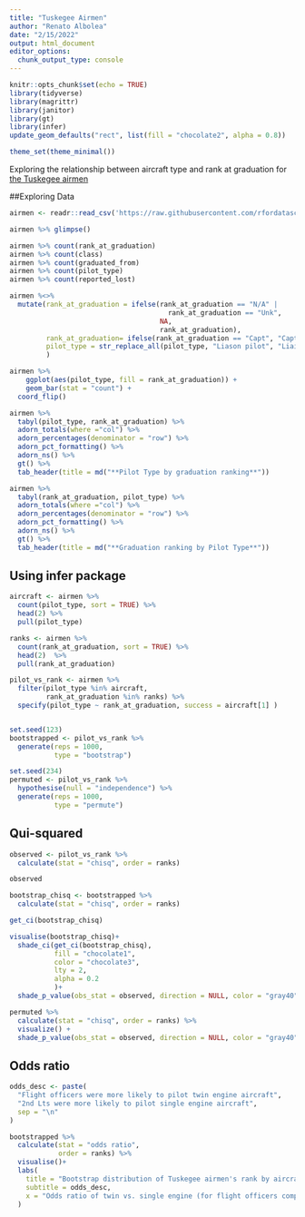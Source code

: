 ```yaml
---
title: "Tuskegee Airmen"
author: "Renato Albolea"
date: "2/15/2022"
output: html_document
editor_options: 
  chunk_output_type: console
---
```


```r
knitr::opts_chunk$set(echo = TRUE)
library(tidyverse)
library(magrittr)
library(janitor)
library(gt)
library(infer)
update_geom_defaults("rect", list(fill = "chocolate2", alpha = 0.8))

theme_set(theme_minimal())
```

Exploring the relationship between aircraft type and rank at graduation for [the Tuskegee airmen](https://github.com/rfordatascience/tidytuesday/blob/master/data/2022/2022-02-08/readme.md)

##Exploring Data

```r
airmen <- readr::read_csv('https://raw.githubusercontent.com/rfordatascience/tidytuesday/master/data/2022/2022-02-08/airmen.csv')

airmen %>% glimpse()

airmen %>% count(rank_at_graduation)
airmen %>% count(class)
airmen %>% count(graduated_from)
airmen %>% count(pilot_type)
airmen %>% count(reported_lost)
```

```r

airmen %<>%
  mutate(rank_at_graduation = ifelse(rank_at_graduation == "N/A" | 
                                       rank_at_graduation == "Unk", 
                                     NA, 
                                     rank_at_graduation),
         rank_at_graduation= ifelse(rank_at_graduation == "Capt", "Captain", rank_at_graduation),
         pilot_type = str_replace_all(pilot_type, "Liason pilot", "Liaison pilot")
         ) 

```


```r
airmen %>%
    ggplot(aes(pilot_type, fill = rank_at_graduation)) +
    geom_bar(stat = "count") + 
  coord_flip()
```

```r
airmen %>% 
  tabyl(pilot_type, rank_at_graduation) %>% 
  adorn_totals(where ="col") %>% 
  adorn_percentages(denominator = "row") %>% 
  adorn_pct_formatting() %>% 
  adorn_ns() %>% 
  gt() %>% 
  tab_header(title = md("**Pilot Type by graduation ranking**"))
```

```r
airmen %>% 
  tabyl(rank_at_graduation, pilot_type) %>% 
  adorn_totals(where ="col") %>% 
  adorn_percentages(denominator = "row") %>% 
  adorn_pct_formatting() %>% 
  adorn_ns() %>% 
  gt() %>% 
  tab_header(title = md("**Graduation ranking by Pilot Type**"))
```


## Using **infer package**
```r
aircraft <- airmen %>% 
  count(pilot_type, sort = TRUE) %>% 
  head(2) %>% 
  pull(pilot_type)

ranks <- airmen %>% 
  count(rank_at_graduation, sort = TRUE) %>% 
  head(2)  %>% 
  pull(rank_at_graduation)

pilot_vs_rank <- airmen %>%
  filter(pilot_type %in% aircraft,
         rank_at_graduation %in% ranks) %>% 
  specify(pilot_type ~ rank_at_graduation, success = aircraft[1] )


set.seed(123)
bootstrapped <- pilot_vs_rank %>% 
  generate(reps = 1000,
           type = "bootstrap")

set.seed(234)
permuted <- pilot_vs_rank %>% 
  hypothesise(null = "independence") %>% 
  generate(reps = 1000,
           type = "permute")
```



## Qui-squared 
```r
observed <- pilot_vs_rank %>% 
  calculate(stat = "chisq", order = ranks)

observed
```

```r
bootstrap_chisq <- bootstrapped %>% 
  calculate(stat = "chisq", order = ranks)

get_ci(bootstrap_chisq)
```


```r
visualise(bootstrap_chisq)+
  shade_ci(get_ci(bootstrap_chisq),
           fill = "chocolate1",
           color = "chocolate3",
           lty = 2,
           alpha = 0.2
           )+
  shade_p_value(obs_stat = observed, direction = NULL, color = "gray40", lty = 2)
```

```r
permuted %>%
  calculate(stat = "chisq", order = ranks) %>%
  visualize() +
  shade_p_value(obs_stat = observed, direction = NULL, color = "gray40", lty = 2)
```



## Odds ratio
```r
odds_desc <- paste(
  "Flight officers were more likely to pilot twin engine aircraft",
  "2nd Lts were more likely to pilot single engine aircraft",
  sep = "\n"
)

bootstrapped %>% 
  calculate(stat = "odds ratio",
            order = ranks) %>% 
  visualise()+
  labs(
    title = "Bootstrap distribution of Tuskegee airmen's rank by aircraft type",
    subtitle = odds_desc,
    x = "Odds ratio of twin vs. single engine (for flight officers compared to 2nd Lt)"
  )
```









